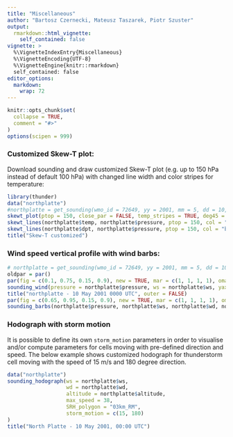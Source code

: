 ```yaml
---
title: "Miscellaneous"
author: "Bartosz Czernecki, Mateusz Taszarek, Piotr Szuster"
output: 
  rmarkdown::html_vignette:
    self_contained: false
vignette: >
  %\VignetteIndexEntry{Miscellaneous}
  %\VignetteEncoding{UTF-8}
  %\VignetteEngine{knitr::rmarkdown}
  self_contained: false
editor_options: 
  markdown: 
    wrap: 72
---
```


```r
knitr::opts_chunk$set(
  collapse = TRUE,
  comment = "#>"
)
options(scipen = 999)
```



### Customized Skew-T plot:

Download sounding and draw customized Skew-T plot (e.g. up to 150 hPa instead of default 100 hPa) with changed line width and color stripes for temperature:

```r
library(thunder)
data("northplatte")
#northplatte = get_sounding(wmo_id = 72649, yy = 2001, mm = 5, dd = 10, hh = 00)
skewt_plot(ptop = 150, close_par = FALSE, temp_stripes = TRUE, deg45 = TRUE, mixing_ratio_col = "pink")
skewt_lines(northplatte$temp, northplatte$pressure, ptop = 150, col = "red", lwd = 3)
skewt_lines(northplatte$dpt, northplatte$pressure, ptop = 150, col = "blue", lwd = 3)
title("Skew-T customized")
```

### Wind speed vertical profile with wind barbs:

```r
# northplatte = get_sounding(wmo_id = 72649, yy = 2001, mm = 5, dd = 10, hh = 00)
oldpar = par()
par(fig = c(0.1, 0.75, 0.15, 0.9), new = TRUE, mar = c(1, 1, 1, 1), oma = c(0, 0, 0, 0))
sounding_wind(pressure = northplatte$pressure, ws = northplatte$ws, yaxs = TRUE)
title("northplatte - 10 May 2001 0000 UTC", outer = FALSE)
par(fig = c(0.65, 0.95, 0.15, 0.9), new = TRUE, mar = c(1, 1, 1, 1), oma = c(0, 0, 0, 0))
sounding_barbs(northplatte$pressure, northplatte$ws, northplatte$wd, northplatte$altitude, interpolate = FALSE, barb_cex = 1)
```

### Hodograph with storm motion

It is possible to define its own `storm_motion` parameters in order to visualise and/or compute parameters for cells moving with pre-defined direction and speed. The below example shows customized hodograph for thunderstorm cell moving with the speed of 15 m/s and 180 degree direction.

```r
data("northplatte")
sounding_hodograph(ws = northplatte$ws,
                   wd = northplatte$wd, 
                   altitude = northplatte$altitude,
                   max_speed = 38,
                   SRH_polygon = "03km_RM",
                   storm_motion = c(15, 180)
)
title("North Platte - 10 May 2001, 00:00 UTC")
```